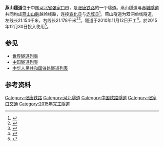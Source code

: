 '''燕山隧道'''位于中国[[河北省|河北省]][[张家口市|张家口市]]，是[[张唐铁路|张唐铁路]]的一个隧道。燕山隧道与[[赤城隧道|赤城隧道]]共同构成[[燕山山脉|燕山山脉]]越岭线路，连接[[宣化县|宣化县]]与[[赤城县|赤城县]]<ref>{{cite journal|author=李翔|title=张唐铁路燕山越岭隧道地质选线研究|journal=铁道标准设计|year=2010|issue=10|pages=95-98}}</ref>。燕山隧道为双洞单线隧道，左线长21.154千米，右线长21.178千米<ref>{{cite web|url=http://cs6.xinbiz.com.cn/index.php?m=content&c=index&a=show&catid=71&id=69|title=新建张家口至唐山铁路ＺＴＳＧ－２标|publisher=中铁隧道集团|date=2013-07-26|accessdate=2014-03-02|deadurl=yes|archiveurl=https://archive.is/20140302100155/http://cs6.xinbiz.com.cn/index.php?m=content&c=index&a=show&catid=71&id=69|archivedate=2014-03-02}}</ref><ref>{{cite journal|author=高树峰|title=张唐铁路燕山隧道风险评估浅析|journal=铁道标准设计|year=2012|issue=S1|pages=150-153}}</ref>。隧道于2010年11月12日开工<ref>{{cite news|url=http://www.he.xinhuanet.com/wangqun/2010-11/16/content_21404982.htm|title=张唐铁路张家口段开工建设|work=张家口晚报|date=2010-11-16|accessdate=2014-03-02|author=梁静 张明海　魏占军|deadurl=yes|archiveurl=https://web.archive.org/web/20150924025534/http://www.he.xinhuanet.com/wangqun/2010-11/16/content_21404982.htm|archivedate=2015-09-24}}</ref>。於2015年12月30日投入使用<ref name="zhangtang">{{cite web |url=http://www.chinanews.com/cj/2015/12-30/7695296.shtml |title=张家口至唐山铁路开通运营 线路全长525.1公里 |publisher=中新网 |date=2015-12-30 |author= |access-date=2017-03-26 |archive-date=2019-05-10 |archive-url=https://web.archive.org/web/20190510165215/http://www.chinanews.com/cj/2015/12-30/7695296.shtml |dead-url=no }}</ref>。

== 参见 ==
*[[世界隧道列表|世界隧道列表]]
*[[中国隧道列表|中国隧道列表]]
*[[中华人民共和国铁路隧道列表|中华人民共和国铁路隧道列表]]

== 参考资料 ==
{{reflist}}

[[Category:张唐铁路|Category:张唐铁路]]
[[Category:河北隧道|Category:河北隧道]]
[[Category:中国铁路隧道|Category:中国铁路隧道]]
[[Category:张家口交通|Category:张家口交通]]
[[Category:2015年完工隧道|Category:2015年完工隧道]]